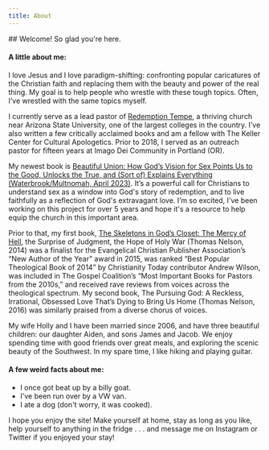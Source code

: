 ```yaml
---
title: About
---
```


<Page title={frontmatter.title} description="A little bit about me" slug="about">
  <div slot="aside" class="grid gap-20">
    <BioWidget />
    <EmailWidget />
  </div>
## Welcome! So glad you're here. 

#### A little about me:

I love Jesus and I love paradigm-shifting: confronting popular caricatures of the Christian faith and replacing them with the beauty and power of the real thing. My goal is to help people who wrestle with these tough topics. Often, I’ve wrestled with the same topics myself.

I currently serve as a lead pastor of [Redemption Tempe](#), a thriving church near Arizona State University, one of the largest colleges in the country. I’ve also written a few critically acclaimed books and am a fellow with The Keller Center for Cultural Apologetics. Prior to 2018, I served as an outreach pastor for fifteen years at Imago Dei Community in Portland (OR).  

My newest book is [Beautiful Union: How God’s Vision for Sex Points Us to the Good, Unlocks the True, and (Sort of) Explains Everything (Waterbrook/Multnomah, April 2023)](#). It’s a powerful call for Christians to understand sex as a window into God's story of redemption, and to live faithfully as a reflection of God's extravagant love. I’m so excited, I've been working on this project for over 5 years and hope it's a resource to help equip the church in this important area.

Prior to that, my first book, [The Skeletons in God’s Closet: The Mercy of Hell](#), the Surprise of Judgment, the Hope of Holy War (Thomas Nelson, 2014) was a finalist for the Evangelical Christian Publisher Association’s “New Author of the Year” award in 2015, was ranked “Best Popular Theological Book of 2014” by Christianity Today contributor Andrew Wilson, was included in The Gospel Coalition’s “Most Important Books for Pastors from the 2010s,” and received rave reviews from voices across the theological spectrum. My second book, The Pursuing God: A Reckless, Irrational, Obsessed Love That’s Dying to Bring Us Home (Thomas Nelson, 2016) was similarly praised from a diverse chorus of voices.

My wife Holly and I have been married since 2006, and have three beautiful children: our daughter Aiden, and sons James and Jacob. We enjoy spending time with good friends over great meals, and exploring the scenic beauty of the Southwest. In my spare time, I like hiking and playing guitar.

#### A few weird facts about me:
- I once got beat up by a billy goat.
- I've been run over by a VW van.
- I ate a dog (don't worry, it was cooked).

I hope you enjoy the site! Make yourself at home, stay as long as you like, help yourself to anything in the fridge . . . and message me on Instagram or Twitter if you enjoyed your stay!
</Page>

